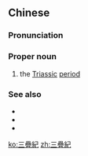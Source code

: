{{also|三叠纪|三畳紀}}

==Chinese==
{{zh-forms|s=三叠纪}}
{{wikipedia|lang=zh}}

===Pronunciation===
{{zh-pron
|m=Sāndiéjì
|c=saam1 dip6 gei3
|cat=pn
}}

===Proper noun===
{{zh-propn}}

# the [[Triassic]] [[period]]

===See also===
* {{zh-l|侏羅紀}}
* {{zh-l|中生代}}
* {{zh-l|二疊紀}}

{{zh-cat|Geology|Time}}

[[ko:三疊紀]]
[[zh:三疊紀]]